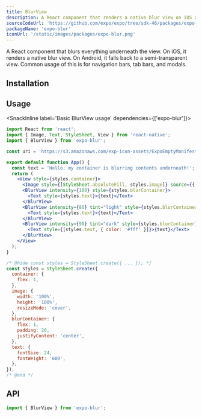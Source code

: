 ```yaml
---
title: BlurView
description: A React component that renders a native blur view on iOS and falls back to a semi-transparent view on Android.
sourceCodeUrl: 'https://github.com/expo/expo/tree/sdk-46/packages/expo-blur'
packageName: 'expo-blur'
iconUrl: '/static/images/packages/expo-blur.png'
---
```



A React component that blurs everything underneath the view. On iOS, it renders a native blur view. On Android, it falls back to a semi-transparent view. Common usage of this is for navigation bars, tab bars, and modals.

<PlatformsSection ios simulator web />

## Installation

<APIInstallSection />

## Usage

<SnackInline label='Basic BlurView usage' dependencies={['expo-blur']}>

```jsx
import React from 'react';
import { Image, Text, StyleSheet, View } from 'react-native';
import { BlurView } from 'expo-blur';

const uri = 'https://s3.amazonaws.com/exp-icon-assets/ExpoEmptyManifest_192.png';

export default function App() {
  const text = 'Hello, my container is blurring contents underneath!';
  return (
    <View style={styles.container}>
      <Image style={[StyleSheet.absoluteFill, styles.image]} source={{ uri }} />
      <BlurView intensity={100} style={styles.blurContainer}>
        <Text style={styles.text}>{text}</Text>
      </BlurView>
      <BlurView intensity={80} tint="light" style={styles.blurContainer}>
        <Text style={styles.text}>{text}</Text>
      </BlurView>
      <BlurView intensity={90} tint="dark" style={styles.blurContainer}>
        <Text style={[styles.text, { color: '#fff' }]}>{text}</Text>
      </BlurView>
    </View>
  );
}

/* @hide const styles = StyleSheet.create({ ... }); */
const styles = StyleSheet.create({
  container: {
    flex: 1,
  },
  image: {
    width: '100%',
    height: '100%',
    resizeMode: 'cover',
  },
  blurContainer: {
    flex: 1,
    padding: 20,
    justifyContent: 'center',
  },
  text: {
    fontSize: 24,
    fontWeight: '600',
  },
});
/* @end */
```

</SnackInline>

## API

```js
import { BlurView } from 'expo-blur';
```

<APISection packageName="expo-blur" />
